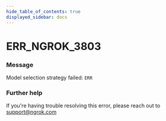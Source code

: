 ```yaml
---
hide_table_of_contents: true
displayed_sidebar: docs
---
```



# ERR_NGROK_3803

### Message

Model selection strategy failed: `ERR`

<ErrorDetails error="err_ngrok_3803" />

### Further help

If you're having trouble resolving this error, please reach out to [support@ngrok.com](mailto:support@ngrok.com?subject=Help%20with%20ERR_NGROK_3803)
